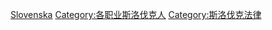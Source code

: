 [[Category:各国律师|Slovenska]]
[[Category:各职业斯洛伐克人|Category:各职业斯洛伐克人]]
[[Category:斯洛伐克法律|Category:斯洛伐克法律]]